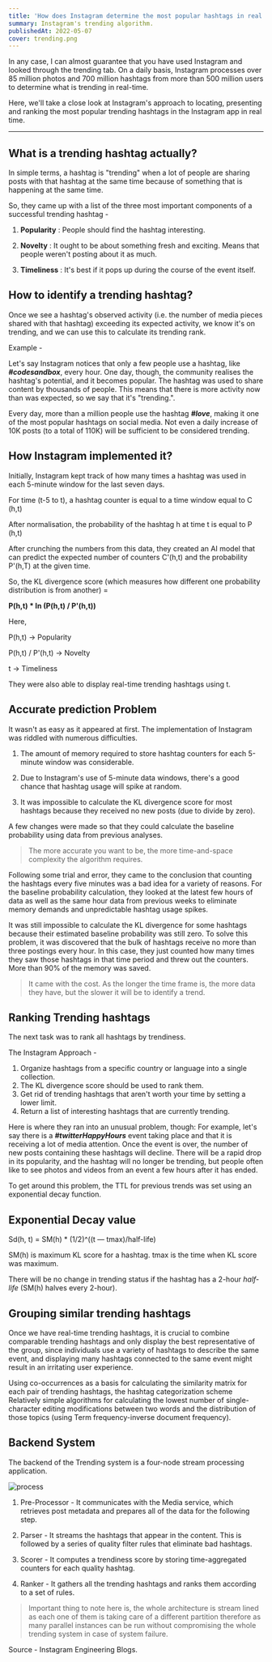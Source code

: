 ```yaml
---
title: 'How does Instagram determine the most popular hashtags in real time?'
summary: Instagram's trending algorithm.
publishedAt: 2022-05-07
cover: trending.png
---
```


In any case, I can almost guarantee that you have used Instagram and looked through the trending tab. On a daily basis, Instagram processes over 85 million photos and 700 million hashtags from more than 500 million users to determine what is trending in real-time.

Here, we'll take a close look at Instagram's approach to locating, presenting and ranking the most popular trending hashtags in the Instagram app in real time.

---

## What is a trending hashtag actually?

In simple terms, a hashtag is "trending" when a lot of people are sharing posts with that hashtag at the same time because of something that is happening at the same time.

So, they came up with a list of the three most important components of a successful trending hashtag -

1. **Popularity** : People should find the hashtag interesting.

2. **Novelty** : It ought to be about something fresh and exciting. Means that people weren't posting about it as much.

3. **Timeliness** : It's best if it pops up during the course of the event itself.

## How to identify a trending hashtag?

Once we see a hashtag's observed activity (i.e. the number of media pieces shared with that hashtag) exceeding its expected activity, we know it's on trending, and we can use this to calculate its trending rank.

Example -

Let's say Instagram notices that only a few people use a hashtag, like ***#codesandbox***, every hour. One day, though, the community realises the hashtag's potential, and it becomes popular. The hashtag was used to share content by thousands of people. This means that there is more activity now than was expected, so we say that it's "trending.".

Every day, more than a million people use the hashtag ***#love***, making it one of the most popular hashtags on social media. Not even a daily increase of 10K posts (to a total of 110K) will be sufficient to be considered trending.

## How Instagram implemented it?

Initially, Instagram kept track of how many times a hashtag was used in each 5-minute window for the last seven days.

For time (t-5 to t), a hashtag counter is equal to a time window equal to C (h,t)

After normalisation, the probability of the hashtag h at time t is equal to P (h,t)

After crunching the numbers from this data, they created an AI model that can predict the expected number of counters C'(h,t) and the probability P'(h,T) at the given time.

So, the KL divergence score (which measures how different one probability distribution is from another) =

**P(h,t) * ln (P(h,t) / P'(h,t))**

Here,

P(h,t) -> Popularity

P(h,t) / P'(h,t) -> Novelty

t -> Timeliness

They were also able to display real-time trending hashtags using t.

## Accurate prediction Problem

It wasn't as easy as it appeared at first. The implementation of Instagram was riddled with numerous difficulties.

1. The amount of memory required to store hashtag counters for each 5-minute window was considerable.

2. Due to Instagram's use of 5-minute data windows, there's a good chance that hashtag usage will spike at random.

3. It was impossible to calculate the KL divergence score for most hashtags because they received no new posts (due to divide by zero).

A few changes were made so that they could calculate the baseline probability using data from previous analyses.

> The more accurate you want to be, the more time-and-space complexity the algorithm requires.

Following some trial and error, they came to the conclusion that counting the hashtags every five minutes was a bad idea for a variety of reasons. For the baseline probability calculation, they looked at the latest few hours of data as well as the same hour data from previous weeks to eliminate memory demands and unpredictable hashtag usage spikes.

It was still impossible to calculate the KL divergence for some hashtags because their estimated baseline probability was still zero. To solve this problem, it was discovered that the bulk of hashtags receive no more than three postings every hour. In this case, they just counted how many times they saw those hashtags in that time period and threw out the counters. More than 90% of the memory was saved.

> It came with the cost. As the longer the time frame is, the more data they have, but the slower it will be to identify a trend.

## Ranking Trending hashtags

The next task was to rank all hashtags by trendiness.

The Instagram Approach -

1. Organize hashtags from a specific country or language into a single collection.
2. The KL divergence score should be used to rank them.
3. Get rid of trending hashtags that aren't worth your time by setting a lower limit.
4. Return a list of interesting hashtags that are currently trending.

Here is where they ran into an unusual problem, though: For example, let's say there is a ***#twitterHappyHours*** event taking place and that it is receiving a lot of media attention. Once the event is over, the number of new posts containing these hashtags will decline. There will be a rapid drop in its popularity, and the hashtag will no longer be trending, but people often like to see photos and videos from an event a few hours after it has ended.

To get around this problem, the TTL for previous trends was set using an exponential decay function.

## Exponential Decay value

Sd(h, t) = SM(h) * (1/2)^((t — tmax)/half-life)

SM(h) is maximum KL score for a hashtag. tmax is the time when KL score was maximum.

There will be no change in trending status if the hashtag has a 2-hour *half-life* (SM(h) halves every 2-hour).

## Grouping similar trending hashtags

Once we have real-time trending hashtags, it is crucial to combine comparable trending hashtags and only display the best representative of the group, since individuals use a variety of hashtags to describe the same event, and displaying many hashtags connected to the same event might result in an irritating user experience.

Using co-occurrences as a basis for calculating the similarity matrix for each pair of trending hashtags, the hashtag categorization scheme Relatively simple algorithms for calculating the lowest number of single-character editing modifications between two words and the distribution of those topics (using Term frequency-inverse document frequency).

## Backend System

The backend of the Trending system is a four-node stream processing application.

<img src="/images/blog/how-does-instagram-determine-the-most-popular-hashtags-in-real-time/diagram.png" alt="process" />

1. Pre-Processor - It communicates with the Media service, which retrieves post metadata and prepares all of the data for the following step.

2. Parser - It streams the hashtags that appear in the content. This is followed by a series of quality filter rules that eliminate bad hashtags.

3. Scorer - It computes a trendiness score by storing time-aggregated counters for each quality hashtag.

4. Ranker - It gathers all the trending hashtags and ranks them according to a set of rules.

> Important thing to note here is, the whole architecture is stream lined as each one of them is taking care of a different partition therefore as many parallel instances can be run without compromising the whole trending system in case of system failure.

Source - Instagram Engineering Blogs.


